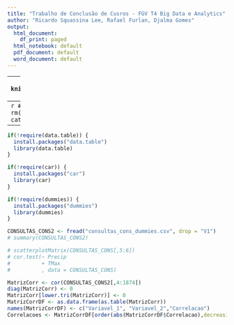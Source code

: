 ---
title: "Trabalho de Conclusão de Cusros - FGV T4 Big Data e Analytics"
author: "Ricardo Squassina Lee, Rafael Furlan, Djalma Gomes"
output:
  html_document:
    df_print: paged
  html_notebook: default
  pdf_document: default
  word_document: default
---

---
```{r setup, include=FALSE}
knitr::opts_chunk$set(echo = TRUE)
```


---
```{r Inicia Ambiente, message=FALSE, include=FALSE}
#Iniciando o ambiente
rm(list = ls())
cat("\014") 
setwd("./")
```

---
```{r Carrega bibliotecas necessarias, message=FALSE, warning=TRUE, include=FALSE}
if(!require(data.table)) {
  install.packages("data.table")
  library(data.table)
}

if(!require(car)) {
  install.packages("car")
  library(car)
}

if(!require(dummies)) {
  install.packages("dummies")
  library(dummies)
}
```

```{r}
CONSULTAS_CONS2 <- fread("consultas_cons_dummies.csv", drop = "V1")
# summary(CONSULTAS_CONS2)
```

```{r}
# scatterplotMatrix(CONSULTAS_CONS[,5:6])
# cor.test(~ Precip
#          + TMax
#          , data = CONSULTAS_CONS)
```

```{r}
MatrizCorr <- cor(CONSULTAS_CONS2[,4:1874])
diag(MatrizCorr) <- 0
MatrizCorr[lower.tri(MatrizCorr)] <- 0
MatrizCorrDF <- as.data.frame(as.table(MatrizCorr))
names(MatrizCorrDF) <- c("Variavel_1", "Variavel_2","Correlacao")
Correlacoes <- MatrizCorrDF[order(abs(MatrizCorrDF$Correlacao),decreasing=T),]
```

